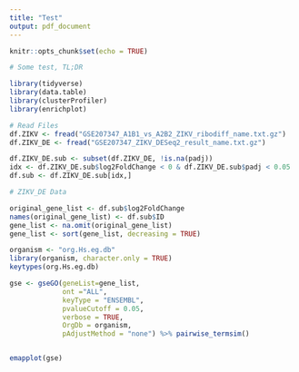 ```yaml
---
title: "Test"
output: pdf_document
---
```


```r
knitr::opts_chunk$set(echo = TRUE)
```

```r
# Some test, TL;DR

library(tidyverse)
library(data.table)
library(clusterProfiler)
library(enrichplot)

# Read Files
df.ZIKV <- fread("GSE207347_A1B1_vs_A2B2_ZIKV_ribodiff_name.txt.gz")
df.ZIKV_DE <- fread("GSE207347_ZIKV_DESeq2_result_name.txt.gz")

df.ZIKV_DE.sub <- subset(df.ZIKV_DE, !is.na(padj))
idx <- df.ZIKV_DE.sub$log2FoldChange < 0 & df.ZIKV_DE.sub$padj < 0.05
df.sub <- df.ZIKV_DE.sub[idx,]

# ZIKV_DE Data

original_gene_list <- df.sub$log2FoldChange
names(original_gene_list) <- df.sub$ID
gene_list <- na.omit(original_gene_list)
gene_list <- sort(gene_list, decreasing = TRUE)

organism <- "org.Hs.eg.db"
library(organism, character.only = TRUE)
keytypes(org.Hs.eg.db)

gse <- gseGO(geneList=gene_list, 
             ont ="ALL", 
             keyType = "ENSEMBL",
             pvalueCutoff = 0.05, 
             verbose = TRUE, 
             OrgDb = organism, 
             pAdjustMethod = "none") %>% pairwise_termsim()


emapplot(gse)
```
